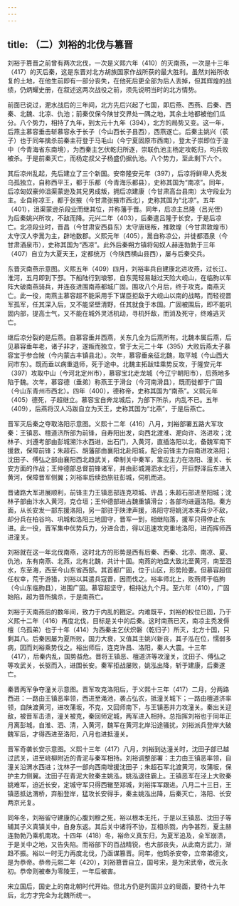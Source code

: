 ```yaml
---
---
---
```

title: （二）刘裕的北伐与篡晋
---



刘裕于篡晋之前曾有两次北伐，一次是义熙六年（410）的灭南燕，一次是十三年（417）的灭后秦，这是东晋对北方胡族国家作战所获的最大胜利。虽然刘裕所收复的土地，在他生前即有一部分丧失，在他死后更全部为后人丢掉，但其辉煌的战绩，仍炳耀史册，在叙述这两次战役之前，须先说明当时的北方情势。

前面已说过，淝水战后的三年间，北方先后兴起了七国，即后燕、西燕、后秦、西秦、北魏、北凉、仇池；前秦仅保今陕甘交界处一隅之地，其余土地都被他们瓜分。八个势力，相持了九年，到太元十九年（394），北方的局势又变。这一年，后燕主慕容垂击斩慕容永于长子（今山西长子县西），西燕遂亡。后秦主姚兴（苌子）也于同年擒杀前秦主苻登于马毛山（今宁夏固原市西南），登太子崇即位于湟中（今青海省东南境），为西秦主乞伏乾归所逐，崇联仇池主杨定攻乾归，均兵败被杀。于是前秦灭亡，而杨定叔父子杨盛仍据仇池。八个势力，至此剩下六个。

其后凉州乱起，先后建立了三个新国。安帝隆安元年（397），后凉将鲜卑人秃发乌孤独立，自称西平王，都于乐都（今青海乐都县），史称其国为“南凉”。同年，后凉匈奴豪帅沮渠蒙逊及其兄男成叛，拥后凉建康（今甘肃高台县南）太守段业为主。业自称凉王，都于张掖（今甘肃张掖市西北），史称其国为“北凉”。五年（401），沮渠蒙逊杀段业而继其位，并称藩于晋。同年，后凉主吕隆（吕光侄）为后秦姚兴所攻，不敌而降。元兴二年（403），后秦遣吕隆于长安，于是后凉亡。北凉段业时，晋昌（今甘肃安西县东）太守唐瑶叛，推敦煌（今甘肃敦煌市）太守汉人李暠为主，辟地数郡。义熙元年（405），暠自称凉公，并徙都酒泉（今甘肃酒泉市），史称其国为“西凉”。此外后秦朔方镇将匈奴人赫连勃勃于三年（407）自立为大夏天王，定都统万（今陕西横山县西），屡与后秦交兵。

东晋灭南燕示意图。义熙五年（409）四月，刘裕率兵自建康北进攻燕，过长江、淮河，五月即到下邳。下船陆行到琅邪，自东莞轻易越过天险大岘山，在临朐以车阵大破南燕骑兵，并连夜进围南燕都城广固。围攻八个月后，终于攻克，南燕灭亡。此一役，南燕主慕容超不能采用手下谋臣拒敌于大岘山以南的战略，而轻视晋军孤军，任其深入后，又不能坚壁清野，任其就食于本国。广固被围后，即不能巩固内部，提高士气，又不能在城外灵活机动，寻机歼敌，而消及死守，终难逃灭亡。

继后凉分裂的是后燕。自慕容垂并西燕，关东几全为后燕所有。北魏本属后燕，后见慕容垂年老，诸子非才，遂叛而独立，曾于太元二十年（395）大败后燕太子慕容宝于参合陂（今内蒙古丰镇县北）。次年，慕容垂亲征北魏，取平城（今山西大同市东）。既而垂以病重退师，死于途中。北魏主拓跋珪乘势反攻，于隆安元年（397）攻取中山（今河北定州市），慕容宝北走龙城（今辽宁朝阳市），后燕地多陷于魏。次年，慕容德（垂弟）称燕王于滑台（今河南滑县），既而徙都于广固（今山东青州市西北）。四年（400），德称帝，史称其国为“南燕”。义熙元年（405）德死，子超继立。慕容宝自奔龙城后，为部下所杀，内乱不已。五年（409），后燕将汉人冯跋自立为天王，史称其国为“北燕”，于是后燕亡。

晋军灭后秦之夺取洛阳示意图。义熙十二年（416）八月，刘裕部署五路大军攻秦：王镇恶、檀道济所部为前锋，自寿阳出发，向西北渡淮、淝向许、洛进攻；沈林子、刘遵考部由彭城溯汴水西进，出石门，入黄河，直插洛阳以北，备魏军南下援救，保障前锋；朱超石、胡藩部由襄阳北赴阳城，配合前锋主力自南进攻洛阳；沈田子、傅弘之部由襄阳西北趋武关，牵制关中秦军，策应主力在洛阳、潼关、长安方面的作战；王仲德部总督前锋诸军，并由彭城溯泗水北行，开巨野泽后东进入黄河，保障晋军侧翼；刘裕率后续劲旅驻彭城，伺机而进。

晋诸路大军进展顺利，前锋主力王镇恶部连克项城、许昌；朱超石部进至阳城；沈林子部由汴水入黄河，克仓垣；王仲德部进占魏重镇滑台；各部均进逼洛阳。秦方面，从长安发一部东援洛阳，另一部驻于陕津声援，洛阳守将姚洸本来兵少不敌，却分兵在柏谷坞、巩城和洛阳三地固守，晋军一到，相继陷落，援军只得停止东进。此一役，晋军集中优势兵力，分进合击，得以迅速攻克重地洛阳，进而挥师西进潼关。

刘裕就在这一年北伐南燕，这时北方的形势是西有后秦、西秦、北凉、南凉、夏、仇池，东有南燕、北燕，北有北魏，共计十国。南燕的地盘大致北至黄河，南至泗水，东至海，西至今山东省西部。其首都广固，位于山区，形势险要。但慕容超信任权幸，荒于游猎，刘裕以其遣兵寇晋，因而伐之。裕率师北上，败燕师于临朐（今山东临朐县），进围广固。慕容超坚守，相持达九个月。至六年（410），广固始陷，超为晋所擒杀，于是南燕亡。

刘裕于灭南燕后的数年间，致力于内乱的戡定。内难既平，刘裕的权位已固，乃于义熙十二年（416）再度北伐，目标是关中的后秦。这时南燕已灭，南凉主秃发傉檀（乌孤弟）也于十年（414）为西秦主乞伏炽磐（乾归子）所灭，北方十国，只剩其八。后秦因屡为夏所败，国力大衰，又值其主姚兴新丧，其子泓在位，懦弱多病，因而刘裕乘势伐之。裕出师后，连克许昌、洛阳，秦人大震。十三年（417），后秦内乱，国势益危。晋将王镇恶、檀道济等攻潼关，沈田子、傅弘之等攻武关，长驱而入，进围长安。秦军拒战屡败，姚泓出降，斩于建康，后秦遂亡。

秦晋两军争夺潼关示意图。晋军攻克洛阳后，于义熙十三年（417）二月，分两路西进：一路由王镇恶率领，西进至渑池，袭占弘农，抵潼关城下；一路由檀道济率领，自陕渡黄河，进攻蒲坂，不克，又回师南下，与王镇恶并力攻潼关。秦出关迎敌，被晋军击溃，潼关被克，秦回师定城，两军进入相持。总指挥刘裕也于同年正月离彭城，自淮、泗、清，入黄河，魏军在黄河北岸沿途骚扰，刘裕派兵登岸大破魏军后，才得西进至洛阳，八月也进抵潼关。

晋军奇袭长安示意图。义熙十三年（417）八月，刘裕到达潼关时，沈田子部已越过武关，进至峣柳附近的青泥与秦军相持。刘裕调整部署：主力由王镇恶率领，自潼关沿渭水西进；沈林子一部向西南增援沈田子；朱超石军北渡黄河，攻蒲坂，保护主力侧翼。沈田子在青泥大败秦主姚泓，姚泓退往霸上。王镇恶军在泾上大败秦姚难军，迫近长安，定城守军只得西辙至郑城，刘裕挥军跟进。八月二十三日，王镇恶抵达渭桥，弃船登岸，猛攻长安得手，秦主姚泓出降，后秦灭亡，洛阳、长安两京光复。

同年冬，刘裕留守建康的心腹刘穆之死，裕以根本无托，于是以王镇恶、沈田子等辅其子义真镇关中，自身东返。其后关中诸将不协，互相杀戮，内争甚烈，夏主赫连勃勃乃乘机南攻。十四年（418）冬，裕命义真东归，为夏军追及，全军崩溃，于是关中之地，又告失陷。而裕部下的百战精锐，也大部丧失，从此南方武力，渐趋不振。裕以一时无力再度北伐，乃亟谋篡晋。同年，他鸩杀安帝，立帝弟德文，是为恭帝。恭帝元熙二年（420），刘裕篡晋自立，国号宋，是为宋武帝，改元永初。恭帝则被奉为零陵王，一年后被害。

宋立国后，国史上的南北朝时代开始。但北方仍是列国并立的局面，要待十九年后，北方才完全为北魏所统一。